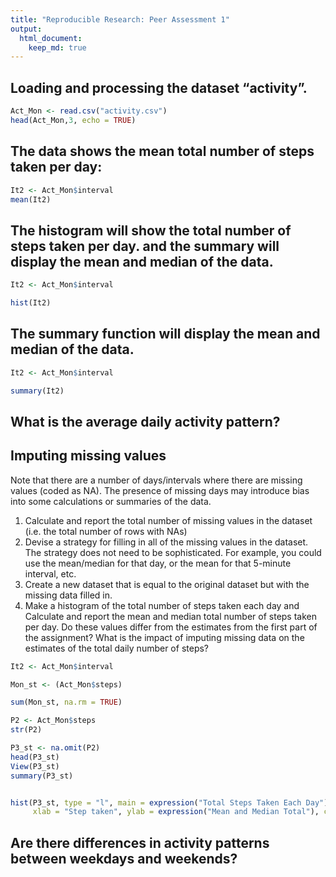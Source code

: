 ```yaml
---
title: "Reproducible Research: Peer Assessment 1"
output: 
  html_document:
    keep_md: true
---
```


## Loading and processing the dataset "activity".

```r
Act_Mon <- read.csv("activity.csv")
head(Act_Mon,3, echo = TRUE)
```


## The data shows the mean total number of steps taken per day:

```r
It2 <- Act_Mon$interval
mean(It2)

```

## The histogram will show the total number of steps taken per day.  and the summary will display the mean and median of the data.

```r
It2 <- Act_Mon$interval

hist(It2)

```
## The summary function will display the mean and median of the data.

```r
It2 <- Act_Mon$interval

summary(It2)
```


## What is the average daily activity pattern?



## Imputing missing values

Note that there are a number of days/intervals where there are missing values (coded as NA). The presence of missing days may introduce bias into some calculations or summaries of the data.

1.	Calculate and report the total number of missing values in the dataset (i.e. the total number of rows with NAs)
2.	Devise a strategy for filling in all of the missing values in the dataset. The strategy does not need to be sophisticated. For example, you could use the mean/median for that day, or the mean for that 5-minute interval, etc.
3.	Create a new dataset that is equal to the original dataset but with the missing data filled in.
4.	Make a histogram of the total number of steps taken each day and Calculate and report the mean and median total number of steps taken per day. Do these values differ from the estimates from the first part of the assignment? What is the impact of imputing missing data on the estimates of the total daily number of steps?



```r
It2 <- Act_Mon$interval

Mon_st <- (Act_Mon$steps)

sum(Mon_st, na.rm = TRUE)

P2 <- Act_Mon$steps
str(P2)

P3_st <- na.omit(P2)
head(P3_st)
View(P3_st)
summary(P3_st)


hist(P3_st, type = "l", main = expression("Total Steps Taken Each Day"),
     xlab = "Step taken", ylab = expression("Mean and Median Total"), col = "blue")


```



## Are there differences in activity patterns between weekdays and weekends?

